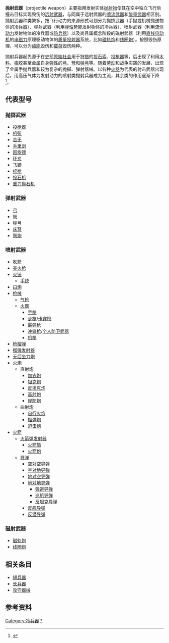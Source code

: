 '''抛射武器'''（projectile weapon）主要指用发射实体[[抛射物|抛射物]]使其在空中独立飞行后撞击目标实现毁伤的[[远射武器|远射武器]]，与同属于远射武器的[[喷流武器|喷流武器]]和[[能量武器|能量武器]]相区别。抛射武器种类繁多，按飞行动力的来源形式可划分为抛掷武器（手抛或机械抛送物体的[[冷兵器|冷兵器]]）、弹射武器（利用[[弹性|弹性]][[势能|势能]]发射物体的冷兵器）、喷射武器（利用[[流体动力|流体动力]]发射物体的冷兵器或[[热兵器|热兵器]]）以及尚且属概念阶段的磁射武器（利用[[直线电动机|直线电动机]]的[[电磁力|电磁力]]原理驱动物体的[[质量投射器|质量投射器]]系统，比如[[磁轨炮|磁轨炮]]和[[线圈炮|线圈炮]]）。按照毁伤原理，可以分为[[动能|动能]]毁伤和[[战斗部|载荷]]毁伤两种。

抛射兵器起先源于在[[史前|史前]][[原始社会|原始社会]]用于[[狩猎|狩猎]]的[[投石索|投石索]]、[[投枪器|投枪器]]等，后出现了利用[[木料|木料]]、[[橡胶|橡胶]]甚至[[金属|金属]]自身[[弹性|弹性]]的[[弓|弓]]、[[弩|弩]]和[[弹弓|弹弓]]等。随着[[劳动|劳动]]和[[战争|战争]]实践的发展，出现了金属手抛兵器和较为复杂的抛掷、弹射器械。以各种[[火器|火器]]为代表的射击武器出现后，用高压气体为发射动力的喷射类抛射兵器成为主流，其余类的作用逐渐下降<ref>{{cite book |author=黄国志，蔡志英 |authorlink= |coauthors= |title=兵器大百科 |publisher=贵州教育出版社 |location=贵阳 |isbn=978-7-5456-0351-4 |date=2012年6月}}</ref>。

== 代表型号 ==
=== 抛掷武器 ===
* [[投枪器|投枪器]]
* [[机弦|机弦]]
* [[苦无|苦无]]
* [[手里剑|手里剑]]
* [[回旋镖|回旋镖]]
* [[环刃|环刃]]
* [[飞镖|飞镖]]
* [[标枪|标枪]]
* [[投石机|投石机]]
* [[重力抛石机|重力抛石机]]

=== 弹射武器 ===
* [[弓|弓]]
* [[弩|弩]]
* [[弹弓|弹弓]]
* [[床弩|床弩]]
* [[弩炮|弩炮]]

=== 喷射武器 ===
* [[吹箭|吹箭]]
* [[突火枪|突火枪]]
* [[火铳|火铳]]
** [[手铳|手铳]]
* [[臼炮|臼炮]]
* [[枪械|枪械]]
** [[气枪|气枪]]
** [[火器|火器]]
*** [[手枪|手枪]]
*** [[步枪|步枪]]/[[卡宾枪|卡宾枪]]
*** [[霰弹枪|霰弹枪]]
*** [[冲锋枪|冲锋枪]]/[[个人防卫武器|个人防卫武器]]
*** [[机枪|机枪]]
* [[枪榴弹|枪榴弹]]
* [[榴弹发射器|榴弹发射器]]
* [[无后坐力炮|无后坐力炮]]
* [[火炮|火炮]]
** 直射炮
*** [[加农炮|加农炮]]
*** [[坦克炮|坦克炮]]
*** [[反坦克炮|反坦克炮]]
*** [[高射炮|高射炮]]
*** [[岸防炮|岸防炮]]
** 曲射炮
*** [[自行火炮|自行火炮]]
*** [[榴弹炮|榴弹炮]]
*** [[迫击炮|迫击炮]]
* [[火箭|火箭]]
** [[火箭弹|火箭弹]][[火箭弹发射器|发射器]]
*** [[火箭筒|火箭筒]]
*** [[火箭炮|火箭炮]]
** [[导弹|导弹]]
*** [[空对空导弹|空对空导弹]]
*** [[空对地导弹|空对地导弹]]
*** [[地对空导弹|地对空导弹]]
*** [[地对地导弹|地对地导弹]]
**** [[弹道导弹|弹道导弹]]
**** [[巡航导弹|巡航导弹]]
**** [[反坦克导弹|反坦克导弹]]
*** [[反舰导弹|反舰导弹]]
*** [[反潜导弹|反潜导弹]]

=== 磁射武器 ===
* [[磁轨炮|磁轨炮]]
* [[线圈炮|线圈炮]]

== 相关条目 ==
* [[短兵器|短兵器]]
* [[长兵器|长兵器]]
* [[攻守器械|攻守器械]]

== 参考资料 ==
{{Reflist}}

[[Category:冷兵器|Category:冷兵器]]
[[Category:拋射兵器|*]]

{{武器小作品}}